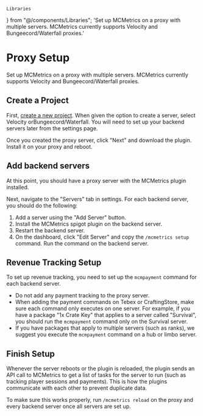     Libraries
} from "@/components/Libraries";
  'Set up MCMetrics on a proxy with multiple servers. MCMetrics currently supports Velocity and Bungeecord/Waterfall proxies.'

# Proxy Setup
Set up MCMetrics on a proxy with multiple servers. MCMetrics currently
supports Velocity and Bungeecord/Waterfall proxies.

## Create a Project
First, [create a new project](https://dashboard.mcmetrics.net/project/new).
When given the option to create a server, select Velocity orBungeecord/Waterfall.
You will need to set up your backend servers later from the settings page.

Once you created the proxy server, click "Next" and download the plugin. Install it on your proxy and reboot.

## Add backend servers
At this point, you should have a proxy server with the MCMetrics plugin installed.

Next, navigate to the "Servers" tab in settings. For each backend server, you should do the following:
1. Add a server using the "Add Server" button.
2. Install the MCMetrics spigot plugin on the backend server.
3. Restart the backend server.
4. On the dashboard, click "Edit Server" and copy the `/mcmetrics setup` command. Run the command on the backend server.

## Revenue Tracking Setup
To set up revenue tracking, you need to set up the `mcmpayment` command for each backend server.
- Do not add any payment tracking to the proxy server.
- When adding the payment commands on Tebex or CraftingStore, make sure each command only executes on one server.
For example, if you have a package "1x Crate Key" that applies to a server called "Survival", you should run the `mcmpayment` command only on the Survival server.
- If you have packages that apply to multiple servers (such as ranks), we suggest you execute the `mcmpayment` command on a hub or limbo server.

## Finish Setup
Whenever the server reboots or the plugin is reloaded, the plugin sends an API call to MCMetrics to get a list of tasks for the server to run (such as tracking player sessions and payments).
This is how the plugins communicate with each other to prevent duplicate data.

To make sure this works properly, run `/mcmetrics reload` on the proxy and every backend server once all servers are set up.